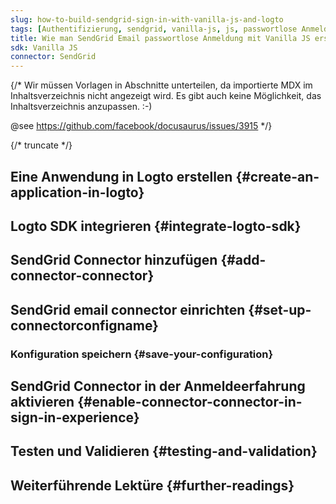```yaml
---
slug: how-to-build-sendgrid-sign-in-with-vanilla-js-and-logto
tags: [Authentifizierung, sendgrid, vanilla-js, js, passwortlose Anmeldung, Anmeldung, Login]
title: Wie man SendGrid Email passwortlose Anmeldung mit Vanilla JS erstellt
sdk: Vanilla JS
connector: SendGrid
---
```


{/*
  Wir müssen Vorlagen in Abschnitte unterteilen, da importierte MDX im Inhaltsverzeichnis nicht angezeigt wird.
  Es gibt auch keine Möglichkeit, das Inhaltsverzeichnis anzupassen. :-)

  @see https://github.com/facebook/docusaurus/issues/3915
*/}



{/* truncate */}

<Intro connector={connector} sdk="Vanilla JS" link="https://en.wikipedia.org/wiki/ECMAScript" />

## Eine Anwendung in Logto erstellen \{#create-an-application-in-logto}

<CreateApplication type="Single page app" framework="Vanilla JS" />

## Logto SDK integrieren \{#integrate-logto-sdk}

<IntegrateSdk />

## SendGrid Connector hinzufügen \{#add-connector-connector}

<AddPasswordlessConnector
  connector={connector}
  connectorType="Email"
  passwordlessSignUpIdentifier="Email address"
/>

## SendGrid email connector einrichten \{#set-up-connectorconfigname}

<ConnectorGuide />

### Konfiguration speichern \{#save-your-configuration}

<SaveYourConfiguration connector={connector} />

## SendGrid Connector in der Anmeldeerfahrung aktivieren \{#enable-connector-connector-in-sign-in-experience}

<EnablePasswordlessConnector
  connectorType="Email"
  passwordlessSignUpIdentifier="Email address"
/>

## Testen und Validieren \{#testing-and-validation}

<TestingAndValidation connector={connector} sdk="Vanilla JS" />

## Weiterführende Lektüre \{#further-readings}

<FurtherReadings />